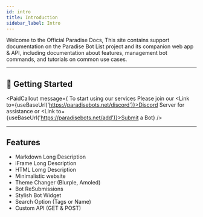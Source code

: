 ```yaml
---
id: intro
title: Introduction
sidebar_label: Intro
---
```



Welcome to the Official Paradise Docs, This site contains support documentation on the Paradise Bot List project and its companion web app & API, including documentation about features, management bot commands, and tutorials on common use cases.

---

## 🚀 Getting Started
<PaidCallout message={<span> To start using our services Please join our <Link to={useBaseUrl('https://paradisebots.net/discord')}>Discord Server</Link> for assistance or <Link to={useBaseUrl('https://paradisebots.net/add')}>Submit a Bot</Link></span>} />

---

## Features
 - Markdown Long Description
 - iFrame Long Description
 - HTML Lomg Description
 - Minimalistic website
 - Theme Changer (Blurple, Amoled)
 - Bot ReSubmissions
 - Stylish Bot Widget
 - Search Option (Tags or Name)
 - Custom API (GET & POST) 

